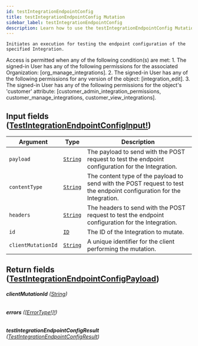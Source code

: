 ```yaml
---
id: testIntegrationEndpointConfig
title: testIntegrationEndpointConfig Mutation
sidebar_label: testIntegrationEndpointConfig
description: Learn how to use the testIntegrationEndpointConfig Mutation for Prismatic's API.
---
```


    Initiates an execution for testing the endpoint configuration of the specified Integration.

Access is permitted when any of the following condition(s) are met: 1. The signed-in User has any of the following permissions for the associated Organization: [org_manage_integrations]. 2. The signed-in User has any of the following permissions for any version of the object: [integration_edit]. 3. The signed-in User has any of the following permissions for the object's 'customer' attribute: [customer_admin_integration_permissions, customer_manage_integrations, customer_view_integrations].

## Input fields ([TestIntegrationEndpointConfigInput!](api/schema/input_object/TestIntegrationEndpointConfigInput.mdx))

| Argument           | Type                                     | Description                                                                                                           |
| ------------------ | ---------------------------------------- | --------------------------------------------------------------------------------------------------------------------- |
| `payload`          | [`String`](api/schema/scalar/String.mdx) | The payload to send with the POST request to test the endpoint configuration for the Integration.                     |
| `contentType`      | [`String`](api/schema/scalar/String.mdx) | The content type of the payload to send with the POST request to test the endpoint configuration for the Integration. |
| `headers`          | [`String`](api/schema/scalar/String.mdx) | The headers to send with the POST request to test the endpoint configuration for the Integration.                     |
| `id`               | [`ID`](api/schema/scalar/ID.mdx)         | The ID of the Integration to mutate.                                                                                  |
| `clientMutationId` | [`String`](api/schema/scalar/String.mdx) | A unique identifier for the client performing the mutation.                                                           |

## Return fields ([TestIntegrationEndpointConfigPayload](api/schema/object/TestIntegrationEndpointConfigPayload.mdx))

###### <b>clientMutationId</b> ([String](api/schema/scalar/String.mdx))

###### <b>errors</b> ([[ErrorType!]!](api/schema/object/ErrorType.mdx))

###### <b>testIntegrationEndpointConfigResult</b> ([TestIntegrationEndpointConfigResult](api/schema/object/TestIntegrationEndpointConfigResult.mdx))
